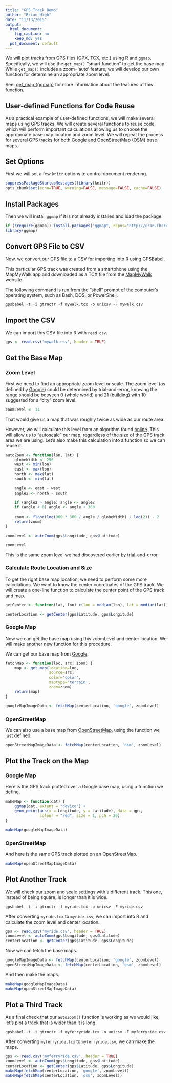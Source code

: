 ```yaml
---
title: "GPS Track Demo"
author: "Brian High"
date: "11/13/2015"
output:
  html_document:
    fig_caption: no
    keep_md: yes
  pdf_document: default
---
```


We will plot tracks from GPS files (GPX, TCX, etc.) using R and `ggmap`. 
Specifically, we will use the `get_map()` "smart function" to get the base 
map. While `get_map()` includes a zoom='auto' feature, we will develop our 
own function for determine an appropriate zoom level.

See: [get_map {ggmap}](http://www.inside-r.org/packages/cran/ggmap/docs/get_map) for more information about the features of this function.

## User-defined Functions for Code Reuse

As a practical example of user-defined functions, we will make several maps 
using GPS tracks. We will create several functions to reuse code which will 
perform important calculations allowing us to choose the approproate base map
location and zoom level. We will repeat the process for several GPS tracks 
for both Google and OpenStreetMap (OSM) base maps.

## Set Options

First we will set a few `knitr` options to control document rendering.

```r
suppressPackageStartupMessages(library(knitr))
opts_chunk$set(echo=TRUE, warning=FALSE, message=FALSE, cache=FALSE)
```

## Install Packages

Then we will install `ggmap` if it is not already installed and load the 
package.

```r
if (!require(ggmap)) install.packages("ggmap", repos="http://cran.fhcrc.org")
library(ggmap)
```

## Convert GPS File to CSV

Now, we convert our GPS file to a CSV for importing into R using 
[GPSBabel](http://www.gpsbabel.org/). 

This particular GPS track was created from a smartphone using the MapMyWalk app 
and downloaded as a TCX file from the [MapMyWalk](www.mapmywalk.com) website.

The following command is run from the "shell" prompt of the computer's 
operating system, such as Bash, DOS, or PowerShell.

```r
gpsbabel -t -i gtrnctr -f mywalk.tcx -o unicsv -F mywalk.csv
```

## Import the CSV

We can import this CSV file into R with `read.csv`.

```r
gps <- read.csv('mywalk.csv', header = TRUE)
```

## Get the Base Map

### Zoom Level

First we need to find an appropriate zoom level or scale. The zoom level 
(as defined by [Google](https://developers.google.com/maps/documentation/static-maps/intro?hl=en#Zoomlevels)) could be determined by trial-and-error, knowing 
the range should be between 0 (whole world) and 21 (building) with 10 
suggested for a "city" zoom level.

```r
zoomLevel <- 14
```

That would give us a map that was roughly twice as wide as our route area.

However, we will calculate this level from an algorithm found 
[online](http://stackoverflow.com/questions/6048975). This will allow us 
to "autoscale" our map, regardless of the size of the GPS track area we 
are using. Let's also make this calculation into a function so we can reuse it.

```r
autoZoom <- function(lon, lat) {
    globeWidth <- 256
    west <- min(lon)
    east <- max(lon)
    north <- max(lat)
    south <- min(lat)
    
    angle <- east - west
    angle2 <- north - south
    
    if (angle2 > angle) angle <- angle2
    if (angle < 0) angle <- angle + 360
    
    zoom <- floor(log(960 * 360 / angle / globeWidth) / log(2)) - 2
    return(zoom)
}

zoomLevel <- autoZoom(gps$Longitude, gps$Latitude)

zoomLevel
```

This is the same zoom level we had discovered earlier by trial-and-error.

### Calculate Route Location and Size

To get the right base map location, we need to perform some more calculations. 
We want to know the center coordinates of the GPS track. We will create a 
one-line function to calculate the center point of the GPS track and map.

```r
getCenter <- function(lat, lon) c(lon = median(lon), lat = median(lat))

centerLocation <- getCenter(gps$Latitude, gps$Longitude)
```

### Google Map

Now we can get the base map using this zoomLevel and center location. 
We will make another new function for this procedure.

We can get our base map from [Google](https://www.google.com/maps). 

```r
fetchMap <- function(loc, src, zoom) {
    map <- get_map(location=loc, 
                   source=src, 
                   color='color', 
                   maptype='terrain', 
                   zoom=zoom)
    return(map)
}

googleMapImageData <- fetchMap(centerLocation, 'google', zoomLevel)
```

### OpenStreetMap

We can also use a base map from 
[OpenStreetMap](https://www.openstreetmap.org/), using the function we just
defined. 

```r
openStreetMapImageData <- fetchMap(centerLocation, 'osm', zoomLevel)
```

## Plot the Track on the Map

### Google Map

Here is the GPS track plotted over a Google base map, using a function we
define.

```r
makeMap <- function(dat) {
    ggmap(dat, extent = "device") + 
    geom_point(aes(x = Longitude, y = Latitude), data = gps, 
               colour = "red", size = 1, pch = 20)
}

makeMap(googleMapImageData)
```

### OpenStreetMap

And here is the same GPS track plotted on an OpenStreetMap.

```r
makeMap(openStreetMapImageData)
```

## Plot Another Track

We will check our zoom and scale settings with a different track. This one,
instead of being square, is longer than it is wide.

```r
gpsbabel -t -i gtrnctr -f myride.tcx -o unicsv -F myride.csv
```

After converting `myride.tcx` to `myride.csv`, we can import into R and 
calculate the zoom level and center location.

```r
gps <- read.csv('myride.csv', header = TRUE)
zoomLevel <- autoZoom(gps$Longitude, gps$Latitude)
centerLocation <- getCenter(gps$Latitude, gps$Longitude)
```

Now we can fetch the base maps.

```r
googleMapImageData <- fetchMap(centerLocation, 'google', zoomLevel)
openStreetMapImageData <- fetchMap(centerLocation, 'osm', zoomLevel)
```

And then make the maps.

```r
makeMap(googleMapImageData)
makeMap(openStreetMapImageData)
```

## Plot a Third Track

As a final check that our `autoZoom()` function is working as we would like, 
let's plot a track that is wider than it is long.

```r
gpsbabel -t -i gtrnctr -f myferryride.tcx -o unicsv -F myferryride.csv
```

After converting `myferryride.tcx` to `myferryride.csv`, we can make the maps. 

```r
gps <- read.csv('myferryride.csv', header = TRUE)
zoomLevel <- autoZoom(gps$Longitude, gps$Latitude)
centerLocation <- getCenter(gps$Latitude, gps$Longitude)
makeMap(fetchMap(centerLocation, 'google', zoomLevel))
makeMap(fetchMap(centerLocation, 'osm', zoomLevel))
```
